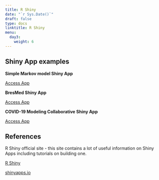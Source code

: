 ---
title: R Shiny
date: "`r Sys.Date()`"
draft: false
type: docs
linktitle: R Shiny
menu:
  day3:
    weight: 6
---

## Shiny App examples

**Simple Markov model Shiny App**

[Access App](https://darkpeakanalytics.shinyapps.io/sadm-mk2/)

**BresMed Shiny App**

[Access App](https://bresmed-intrface-hypothetical-car-t-model.shinyapps.io/IntRface_Model-PharmacoEconomics/)

**COVID-19 Modeling Collaborative Shiny App**

[Access App](https://www.covid-19-mc.ca/interactive-models/hospital-resources)

## References

R Shiny official site - this site contains a lot of useful information on Shiny Apps including tutorials on building one.

[R Shiny](https://shiny.rstudio.com/)

[shinyapps.io](https://www.shinyapps.io/#:~:text=shinyapps.io%20is%20secure%2Dby,access%20is%20always%20SSL%20encrypted)

